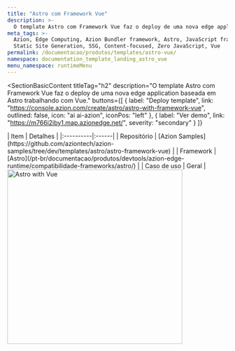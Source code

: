 ```yaml
---
title: "Astro com Framework Vue"
description: >-
  O template Astro com Framework Vue faz o deploy de uma nova edge application baseada em Astro trabalhando com Vue.
meta_tags: >-
  Azion, Edge Computing, Azion Bundler framework, Astro, JavaScript frameworks,
  Static Site Generation, SSG, Content-focused, Zero JavaScript, Vue
permalink: /documentacao/produtos/templates/astro-vue/
namespace: documentation_template_landing_astro_vue
menu_namespace: runtimeMenu
---
```



<SectionBasicContent
  titleTag="h2"
  description="O template Astro com Framework Vue faz o deploy de uma nova edge application baseada em Astro trabalhando com Vue."
  buttons={[
    { label: "Deploy template", link: "https://console.azion.com/create/astro/astro-with-framework-vue", outlined: false, icon: "ai ai-azion", iconPos: "left" },
    { label: "Ver demo", link: "https://m766i2iby1.map.azionedge.net/", severity: "secondary" }
  ]}
>
  <Fragment slot="content">
    <div style="flex: 1; min-width: 300px;">
      | Item | Detalhes |
      |:----------|:------|
      | Repositório | [Azion Samples](https://github.com/aziontech/azion-samples/tree/dev/templates/astro/astro-framework-vue) |
      | Framework | [Astro](/pt-br/documentacao/produtos/devtools/azion-edge-runtime/compatibilidade-frameworks/astro/) |
      | Caso de uso | Geral |
    </div>
    <div style="display: flex; justify-content: center; align-items: center; flex: 1;">
      <img src="/assets/docs/images/uploads/template-showcase/astro/astro-vue.png" width="400" alt="Astro with Vue" style="min-width: 100%; max-width: 100%; height: auto;" />
    </div>
  </Fragment>
</SectionBasicContent>
